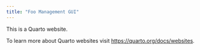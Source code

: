 ```yaml
---
title: "Foo Management GUI"
---
```


This is a Quarto website.

To learn more about Quarto websites visit <https://quarto.org/docs/websites>.
